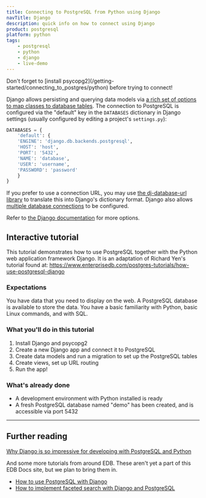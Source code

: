 ```yaml
---
title: Connecting to PostgreSQL from Python using Django
navTitle: Django
description: quick info on how to connect using Django
product: postgresql
platform: python
tags:
    - postgresql
    - python
    - django
    - live-demo
---
```


<Attention>
Don't forget to [install psycopg2](/getting-started/connecting_to_postgres/python) before trying to connect!
</Attention>

Django allows persisting and querying data models via [a rich set of options to map classes to database tables](https://docs.djangoproject.com/en/3.0/topics/db/). The connection to PostgreSQL is configured via the "default" key in the `DATABASES` dictionary in Django settings (usually configured by editing a project's `settings.py`):

```python
DATABASES = {
    'default': {
    'ENGINE': 'django.db.backends.postgresql',
    'HOST': 'host',
    'PORT': '5432',
    'NAME': 'database',
    'USER': 'username',
    'PASSWORD': 'password'
    }
}
```

If you prefer to use a connection URL, you may use [the dj-database-url library](https://pypi.org/project/dj-database-url/) to translate this into Django's dictionary format. Django also allows [multiple database connections](https://docs.djangoproject.com/en/3.0/topics/db/multi-db/) to be configured.

Refer to [the Django documentation](https://docs.djangoproject.com/en/3.0/topics/db/) for more options.

## Interactive tutorial

This tutorial demonstrates how to use PostgreSQL together with the Python web application framework Django. It is an adaptation of Richard Yen's tutorial found at: https://www.enterprisedb.com/postgres-tutorials/how-use-postgresql-django

### Expectations
You have data that you need to display on the web. A PostgreSQL database is available to store the data. You have a basic familiarity with Python, basic Linux commands, and with SQL.

### What you'll do in this tutorial

1. Install Django and psycopg2
2. Create a new Django app and connect it to PostgreSQL
3. Create data models and run a migration to set up the PostgreSQL tables
4. Create views, set up URL routing
5. Run the app!

### What's already done

- A development environment with Python installed is ready
- A fresh PostgreSQL database named "demo" has been created, and is accessible via port 5432

<Katacoda account="shog9" scenario="django2" hideintro="true" clickToShowText='Start tutorial'/>

---

## Further reading

[Why Django is so impressive for developing with PostgreSQL and Python](https://www.enterprisedb.com/postgres-tutorials/why-django-so-impressive-developing-postgresql-and-python)

And some more tutorials from around EDB. These aren't yet a part of this EDB Docs site, but we plan to bring them in.

- [How to use PostgreSQL with Django](https://www.enterprisedb.com/postgres-tutorials/how-use-postgresql-django)
- [How to implement faceted search with Django and PostgreSQL](https://www.enterprisedb.com/postgres-tutorials/how-implement-faceted-search-django-and-postgresql)
